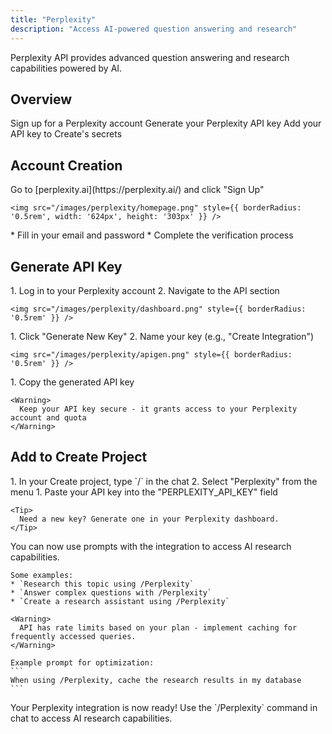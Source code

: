 ```yaml
---
title: "Perplexity"
description: "Access AI-powered question answering and research"
---
```


Perplexity API provides advanced question answering and research capabilities powered by AI.

## Overview

<CardGroup cols={2}>
  <Card title="Create Account" icon="user">
    Sign up for a Perplexity account
  </Card>
  <Card title="Get API Key" icon="key">
    Generate your Perplexity API key
  </Card>
  <Card title="Copy into Create" icon="plug">
    Add your API key to Create's secrets
  </Card>
</CardGroup>

## Account Creation

<Steps>
  <Step title="Visit Perplexity Website">
    Go to [perplexity.ai](https://perplexity.ai/) and click "Sign Up"
    
    <img src="/images/perplexity/homepage.png" style={{ borderRadius: '0.5rem', width: '624px', height: '303px' }} />
  </Step>

  <Step title="Register for an Account">
    * Fill in your email and password
    * Complete the verification process
  </Step>
</Steps>

## Generate API Key

<Steps>
  <Step title="Access Your Dashboard">
    1. Log in to your Perplexity account
    2. Navigate to the API section
    
    <img src="/images/perplexity/dashboard.png" style={{ borderRadius: '0.5rem' }} />
  </Step>

  <Step title="Create API Key">
    1. Click "Generate New Key"
    2. Name your key (e.g., "Create Integration")
    
    <img src="/images/perplexity/apigen.png" style={{ borderRadius: '0.5rem' }} />
  </Step>

  <Step title="Copy Your API Key">
    1. Copy the generated API key
    
    <Warning>
      Keep your API key secure - it grants access to your Perplexity account and quota
    </Warning>
  </Step>
</Steps>

## Add to Create Project

<Steps>
  <Step title="Add the integration">
    1. In your Create project, type `/` in the chat 
    2. Select "Perplexity" from the menu
  </Step>

  <Step title="Add your API key">
    1. Paste your API key into the "PERPLEXITY_API_KEY" field
    
    <Tip>
      Need a new key? Generate one in your Perplexity dashboard.
    </Tip>
  </Step>

  <Step title="Use it">
    You can now use prompts with the integration to access AI research capabilities.

    Some examples:
    * `Research this topic using /Perplexity`
    * `Answer complex questions with /Perplexity`
    * `Create a research assistant using /Perplexity`

    <Warning>
      API has rate limits based on your plan - implement caching for frequently accessed queries.
    </Warning>

    Example prompt for optimization:
    ```
    When using /Perplexity, cache the research results in my database
    ```
  </Step>
</Steps>

<Note type="success">
  Your Perplexity integration is now ready! Use the `/Perplexity` command in chat to access AI research capabilities.
</Note>